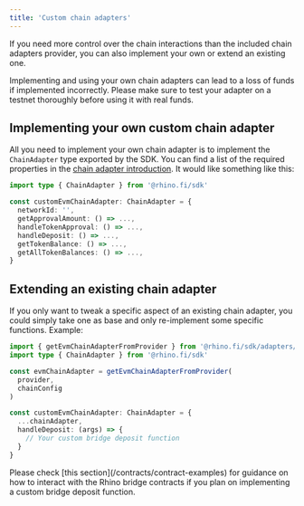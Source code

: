```yaml
---
title: 'Custom chain adapters'
---
```


If you need more control over the chain interactions than the included chain adapters provider, you can also implement your own or extend an existing one.

<Warning>
Implementing and using your own chain adapters can lead to a loss of funds if implemented incorrectly. Please make sure to test your adapter on a testnet thoroughly before using it with real funds.
</Warning>

## Implementing your own custom chain adapter

All you need to implement your own chain adapter is to implement the `ChainAdapter` type exported by the SDK. You can find a list of the required properties in the [chain adapter introduction](/sdk/chain-adapters/introduction).  It would like something like this:


```typescript
import type { ChainAdapter } from '@rhino.fi/sdk'

const customEvmChainAdapter: ChainAdapter = {
  networkId: '',
  getApprovalAmount: () => ...,
  handleTokenApproval: () => ...,
  handleDeposit: () => ...,
  getTokenBalance: () => ...,
  getAllTokenBalances: () => ...,
}
```


## Extending an existing chain adapter

If you only want to tweak a specific aspect of an existing chain adapter, you could simply take one as base and only re-implement some specific functions. Example:

```typescript From provider
import { getEvmChainAdapterFromProvider } from '@rhino.fi/sdk/adapters/evm'
import type { ChainAdapter } from '@rhino.fi/sdk'

const evmChainAdapter = getEvmChainAdapterFromProvider(
  provider,
  chainConfig
)

const customEvmChainAdapter: ChainAdapter = {
  ...chainAdapter,
  handleDeposit: (args) => {
    // Your custom bridge deposit function
  }
}
```

<Warning>
Please check [this section](/contracts/contract-examples) for guidance on how to interact with the Rhino bridge contracts if you plan on implementing a custom bridge deposit function.
</Warning>
